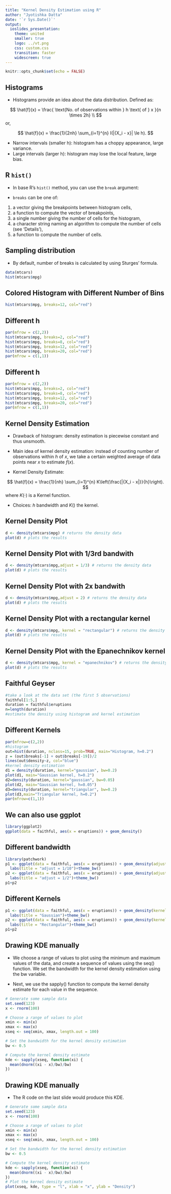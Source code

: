 ```yaml
---
title: "Kernel Density Estimation using R"
author: "Jyotishka Datta"
date: '`r Sys.Date()`'
output: 
  ioslides_presentation:
    theme: united
    smaller: true
    logo: ../vt.png
    css: custom.css
    transition: faster
    widescreen: true
---
```


```r
knitr::opts_chunk$set(echo = FALSE)
```

## Histograms 

-  Histograms provide an idea about the data distribution. Defined as:

$$
\hat{f}(x) = \frac{ \text{No. of observations within } h \text{ of } x }{n \times 2h} \\
$$
or, 

$$
	\hat{f}(x) = \frac{1}{2nh} \sum_{i=1}^{n} I(|{X_i - x}| \le h).
$$

-  Narrow intervals (smaller h): histogram has a choppy appearance, large variance.
- Large intervals (larger h): histogram may lose the local feature, large bias.

## R `hist()` {.smaller}

- In base R's `hist()` method, you can use the `break` argument:

-  `breaks` can be one of:

1. a vector giving the breakpoints between histogram cells,
2. a function to compute the vector of breakpoints,
3. a single number giving the number of cells for the histogram,
4. a character string naming an algorithm to compute the number of cells (see ‘Details’),
5. a function to compute the number of cells.


## Sampling distribution 

- By default, number of breaks is calculated by using Sturges' formula. 

```r
data(mtcars)
hist(mtcars$mpg)
```

## Colored Histogram with Different Number of Bins

```r
hist(mtcars$mpg, breaks=12, col="red")
```

## Different h 

```r
par(mfrow = c(2,2))
hist(mtcars$mpg, breaks=2, col="red")
hist(mtcars$mpg, breaks=8, col="red")
hist(mtcars$mpg, breaks=12, col="red")
hist(mtcars$mpg, breaks=20, col="red")
par(mfrow = c(1,1))

```

## Different h 

```r
par(mfrow = c(2,2))
hist(mtcars$mpg, breaks=2, col="red")
hist(mtcars$mpg, breaks=8, col="red")
hist(mtcars$mpg, breaks=12, col="red")
hist(mtcars$mpg, breaks=20, col="red")
par(mfrow = c(1,1))

```

## Kernel Density Estimation

-  Drawback of histogram: density estimation is piecewise constant and thus unsmooth.
-  Main idea of kernel density estimation: instead of counting number of observations within $h$ of $x$, we take a certain weighted average of data points near $x$ to estimate $f(x)$.
  
-  Kernel Density Estimate:

$$
	\hat{f}(x) = \frac{1}{nh} \sum_{i=1}^{n} K\left(\frac{|{X_i - x|}}{h}\right).
$$
where $K(\cdot)$ is a Kernel function. 

- Choices: $h$ bandwidth and $K()$ the kernel.
	

## Kernel Density Plot

```r
d <- density(mtcars$mpg) # returns the density data 
plot(d) # plots the results
```

## Kernel Density Plot with 1/3rd bandwith 

```r
d <- density(mtcars$mpg,adjust = 1/3) # returns the density data 
plot(d) # plots the results
```

## Kernel Density Plot with 2x bandwith 

```r
d <- density(mtcars$mpg,adjust = 2) # returns the density data 
plot(d) # plots the results
```

## Kernel Density Plot with a rectangular kernel

```r
d <- density(mtcars$mpg, kernel = "rectangular") # returns the density data 
plot(d) # plots the results
```

## Kernel Density Plot with the Epanechnikov kernel

```r
d <- density(mtcars$mpg, kernel = "epanechnikov") # returns the density data 
plot(d) # plots the results
```

## Faithful Geyser 

```r
#take a look at the data set (the first 5 observations)
faithful[1:5,]
duration = faithful$eruptions
n=length(duration)
#estimate the density using histogram and kernel estimation
```

## Different Kernels 

```r
par(mfrow=c(2,2))
#histogram
out=hist(duration, nclass=15, prob=TRUE, main="Histogram, h=0.2")
z = (out$breaks[-1] + out$breaks[-19])/2
lines(out$density~z, col="blue")
#kernel density estimation
d1 = density(duration, kernel="gaussian", bw=0.2)
plot(d1, main="Gaussian kernel, h=0.2")
d2=density(duration, kernel="gaussian", bw=0.05)
plot(d2, main="Gaussian kernel, h=0.05")
d3=density(duration, kernel="triangular", bw=0.2)
plot(d3,main="Triangular kernel, h=0.2")
par(mfrow=c(1,1))
```


## We can also use ggplot

```r
library(ggplot2)
ggplot(data = faithful, aes(x = eruptions)) + geom_density()
```

## Different bandwidth {.smaller}

```r
library(patchwork)
p1 <- ggplot(data = faithful, aes(x = eruptions)) + geom_density(adjust = 1/10) +
  labs(title = "adjust = 1/10")+theme_bw()
p2 <- ggplot(data = faithful, aes(x = eruptions)) + geom_density(adjust = 1/2) +
  labs(title = "adjust = 1/2")+theme_bw()
p1+p2
```


## Different Kernels {.smaller}

```r
p1 <- ggplot(data = faithful, aes(x = eruptions)) + geom_density(kernel = "gaussian") +
  labs(title = "Gaussian")+theme_bw()
p2 <- ggplot(data = faithful, aes(x = eruptions)) + geom_density(kernel = "rectangular") +
  labs(title = "Rectangular")+theme_bw()
p1+p2
```

## Drawing KDE manually 

- We choose a range of values to plot using the minimum and maximum values of the data, and create a sequence of values using the seq() function. We set the bandwidth for the kernel density estimation using the bw variable.

- Next, we use the sapply() function to compute the kernel density estimate for each value in the sequence. 


```r
# Generate some sample data
set.seed(123)
x <- rnorm(100)

# Choose a range of values to plot
xmin <- min(x)
xmax <- max(x)
xseq <- seq(xmin, xmax, length.out = 100)

# Set the bandwidth for the kernel density estimation
bw <- 0.5

# Compute the kernel density estimate
kde <- sapply(xseq, function(xi) {
  mean(dnorm((xi - x)/bw)/bw)
})
```


## Drawing KDE manually 

- The R code on the last slide would produce this KDE. 


```r
# Generate some sample data
set.seed(123)
x <- rnorm(100)

# Choose a range of values to plot
xmin <- min(x)
xmax <- max(x)
xseq <- seq(xmin, xmax, length.out = 100)

# Set the bandwidth for the kernel density estimation
bw <- 0.5

# Compute the kernel density estimate
kde <- sapply(xseq, function(xi) {
  mean(dnorm((xi - x)/bw)/bw)
})
# Plot the kernel density estimate
plot(xseq, kde, type = "l", xlab = "x", ylab = "Density")
```

